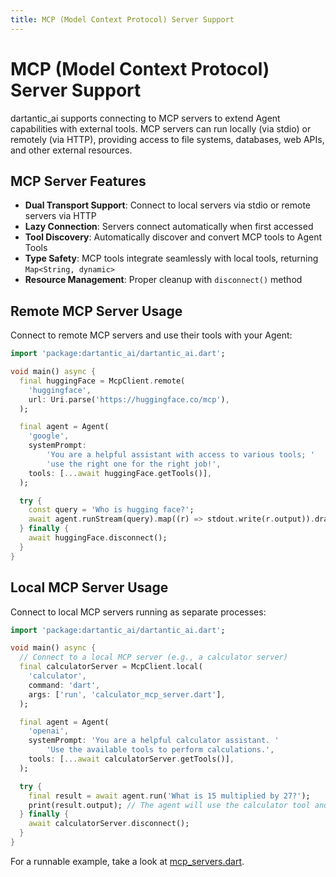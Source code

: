 ```yaml
---
title: MCP (Model Context Protocol) Server Support
---
```


# MCP (Model Context Protocol) Server Support

dartantic_ai supports connecting to MCP servers to extend Agent capabilities
with external tools. MCP servers can run locally (via stdio) or remotely (via
HTTP), providing access to file systems, databases, web APIs, and other external
resources.

## MCP Server Features

- **Dual Transport Support**: Connect to local servers via stdio or remote
  servers via HTTP
- **Lazy Connection**: Servers connect automatically when first accessed
- **Tool Discovery**: Automatically discover and convert MCP tools to Agent
  Tools
- **Type Safety**: MCP tools integrate seamlessly with local tools, returning
  `Map<String, dynamic>`
- **Resource Management**: Proper cleanup with `disconnect()` method

## Remote MCP Server Usage

Connect to remote MCP servers and use their tools with your Agent:

```dart
import 'package:dartantic_ai/dartantic_ai.dart';

void main() async {
  final huggingFace = McpClient.remote(
    'huggingface',
    url: Uri.parse('https://huggingface.co/mcp'),
  );

  final agent = Agent(
    'google',
    systemPrompt:
        'You are a helpful assistant with access to various tools; '
        'use the right one for the right job!',
    tools: [...await huggingFace.getTools()],
  );

  try {
    const query = 'Who is hugging face?';
    await agent.runStream(query).map((r) => stdout.write(r.output)).drain();
  } finally {
    await huggingFace.disconnect();
  }
}
```

## Local MCP Server Usage

Connect to local MCP servers running as separate processes:

```dart
import 'package:dartantic_ai/dartantic_ai.dart';

void main() async {
  // Connect to a local MCP server (e.g., a calculator server)
  final calculatorServer = McpClient.local(
    'calculator',
    command: 'dart',
    args: ['run', 'calculator_mcp_server.dart'],
  );

  final agent = Agent(
    'openai',
    systemPrompt: 'You are a helpful calculator assistant. '
        'Use the available tools to perform calculations.',
    tools: [...await calculatorServer.getTools()],
  );

  try {
    final result = await agent.run('What is 15 multiplied by 27?');
    print(result.output); // The agent will use the calculator tool and provide the answer
  } finally {
    await calculatorServer.disconnect();
  }
}
```

For a runnable example, take a look at [mcp_servers.dart](../example/bin/mcp_servers.dart). 